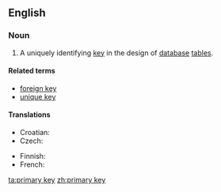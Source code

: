 ==English==
{{wikipedia}}
===Noun===
{{en-noun|sg=[[primary]] [[key]]}}

# {{databases}} A uniquely identifying [[key]] in the design of [[database]] [[table]]s.

====Related terms====
* [[foreign key]]
* [[unique key]]

====Translations====
{{trans-top|key in database table}}
* Croatian: {{t-|hr|primarni ključ|m}}
* Czech: {{t-|cs|primární klíč|m}}
{{trans-mid}}
* Finnish: {{t-|fi|pääavain}}
* French: {{t-|fr|clé primaire|f}}
{{trans-bottom}}

[[ta:primary key]]
[[zh:primary key]]